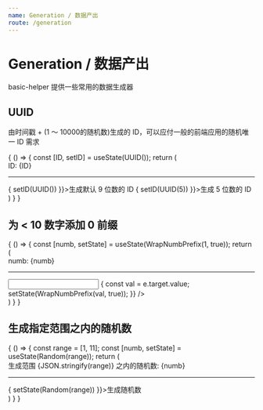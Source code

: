 ```yaml
---
name: Generation / 数据产出
route: /generation
---
```



# Generation / 数据产出

basic-helper 提供一些常用的数据生成器

## UUID

由时间戳 + (1 ～ 10000的随机数)生成的 ID，可以应付一般的前端应用的随机唯一 ID 需求

<Playground>
  {
    () => {
      const [ID, setID] = useState(UUID());
      return (
        <div>
          <div>ID: {ID}</div>
          <hr />
          <span className="btn theme mr10" onClick={e => {
            setID(UUID())
          }}>生成默认 9 位数的 ID</span>
          <span className="btn red mr10" onClick={e => {
            setID(UUID(5))
          }}>生成 5 位数的 ID</span>
        </div>
      )
    }
  }
</Playground>

## 为 < 10 数字添加 0 前缀

<Playground>
  {
    () => {
      const [numb, setState] = useState(WrapNumbPrefix(1, true));
      return (
        <div>
          <div>numb: {numb}</div>
          <hr />
          <input
            className="form-control"
            style={{width: 300}}
            onChange={e => {
              const val = e.target.value;
              setState(WrapNumbPrefix(val, true));
            }} />
        </div>
      )
    }
  }
</Playground>

## 生成指定范围之内的随机数

<Playground>
  {
    () => {
      const range = [1, 11];
      const [numb, setState] = useState(Random(range));
      return (
        <div>
          <div>生成范围 {JSON.stringify(range)} 之内的随机数: {numb}</div>
          <hr />
          <span className="btn theme mr10" onClick={e => {
            setState(Random(range))
          }}>生成随机数</span>
        </div>
      )
    }
  }
</Playground>
